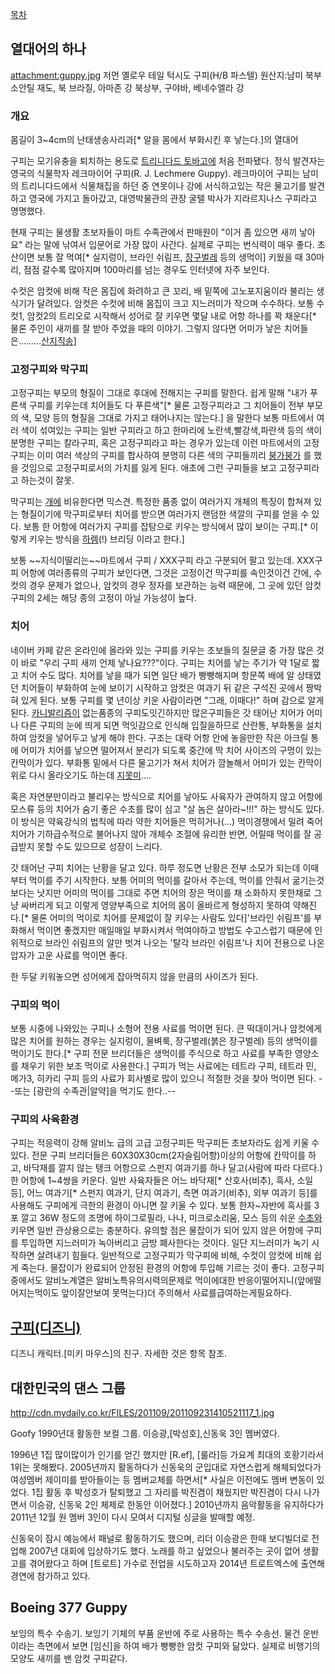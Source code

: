 [[목차]]
== 열대어의 하나 ==
attachment:guppy.jpg
저먼 옐로우 테일 턱시도 구피(H/B 파스텔)
원산지:남미 북부 소안틸 재도, 북 브라질, 아마존 강 북상부, 구야바, 베네수엘라 강

=== 개요 ===
몸길이 3~4cm의 난태생송사리과[* 알을 몸에서 부화시킨 후 낳는다.]의 열대어

구피는 모기유충을 퇴치하는 용도로 [[트리니다드 토바고]]에 처음 전파됐다. 정식 발견자는 영국의 식물학자 레크마이어 구피(R. J. Lechmere Guppy). 레크마이어 구피는 남미의 트리니다드에서 식물채집을 하던 중 연못이나 강에 서식하고있는 작은 물고기를 발견하고 영국에 가지고 돌아갔고, 대영박물관의 관장 굴텔 박사가 지라르지나스 구피라고 명명했다.

현재 구피는 물생활 초보자들이 마트 수족관에서 판매원이 "이거 좀 있으면 새끼 낳아요" 라는 말에 낚여서 입문어로 가장 많이 사간다. 실제로 구피는 번식력이 매우 좋다. 초산이면 보통 잘 먹여[* 실지렁이, 브라인 쉬림프, [[장구벌레]] 등의 생먹이] 키웠을 때 30마리, 점점 갈수록 많아지며 100마리를 넘는 경우도 인터넷에 자주 보인다. 

수컷은 암컷에 비해 작은 몸집에 화려하고 큰 꼬리, 배 밑쪽에 고노포지움이라 불리는 생식기가 달려있다. 암컷은 수컷에 비해 몸집이 크고 지느러미가 작으며 수수하다. 보통 수컷1, 암컷2의 트리오로 시작해서 성어로 잘 키우면 몇달 내로 어항 하나를 꽉 채운다[* 물론 주인이 새끼를 잘 받아 주었을 때의 이야기. 그렇지 않다면 어미가 낳은 치어들은.........[[산지직송]]]   

=== 고정구피와 막구피 ===
고정구피는 부모의 형질이 그대로 후대에 전해지는 구피를 말한다. 쉽게 말해 "내가 푸른색 구피를 키우는데 치어들도 다 푸른색"[* 물론 고정구피라고 그 치어들이 전부 부모의 색, 모양 등의 형질을 그대로 가지고 태어나지는 않는다.] 을 말한다 보통 마트에서 여러 색이 섞여있는 구피는 일반 구피라고 하고 한마리에 노란색,빨강색,파란색 등의 색이 분명한 구피는 칼라구피, 혹은 고정구피라고 파는 경우가 있는데 이런 마트에서의 고정구피는 이미 여러 색상의 구피를 합사하여 분명히 다른 색의 구피들끼리 [[붕가붕가]] 를 했을 것임으로 고정구피로서의 가치를 잃게 된다. 애초에 그런 구피들을 보고 고정구피라고 하는것이 잘못.

막구피는 [[개]]에 비유한다면 믹스견. 특정한 품종 없이 여러가지 개체의 특징이 합쳐져 있는 형질이기에 막구피로부터 치어를 받으면 여러가지 랜덤한 색깔의 구피를 얻을 수 있다. 보통 한 어항에 여러가지 구피를 잡탕으로 키우는 방식에서 많이 보이는 구피.[* 이렇게 키우는 방식을 [[하렘]](!) 브리딩 이라고 한다.]  

보통 ~~지식이딸리는~~마트에서 구피 / XXX구피 라고 구분되어 팔고 있는데. XXX구피 어항에 여러종류의 구피가 보인다면, 그것은 고정이건 막구피를 속인것이건 간에, 수컷의 경우 문제가 없으나, 암컷의 경우 정자를 보관하는 능력 때문에, 그 곳에 있던 암컷구피의 2세는 해당 종의 고정이 아닐 가능성이 높다.

=== 치어 ===
네이버 카페 같은 온라인에 올라와 있는 구피를 키우는 초보들의 질문글 중 가장 많은 것이 바로 "우리 구피 새끼 언제 낳나요???"이다. 구피는 치어를 낳는 주기가 약 1달로 짧고 치어 수도 많다. 치어를 낳을 때가 되면 일단 배가 빵빵해지며 항문쪽 배에 알 상태였던 치어들이 부화하여 눈에 보이기 시작하고 암컷은 여과기 뒤 같은 구석진 곳에서 짱박혀 있게 된다. 보통 구피를 몇 년이상 키운 사람이라면 "그래, 이때다!" 하며 감으로 알게 된다. [[카니발리즘]]이 없는품종의 구피도잇긴하지만 많은구피들은 갓 태어난 치어가 어미나 다른 구피의 눈에 띄게 되면 먹잇감으로 인식해 입질을하므로 산란통, 부화통을 설치하여 암컷을 넣어두고 낳게 해야 한다. 구조는 대략 어항 안에 놓을만한 작은 아크릴 통에 어미가 치어를 낳으면 떨어져서 분리가 되도록 중간에 딱 치어 사이즈의 구멍이 있는 칸막이가 있다. 부화통 밑에서 다른 물고기가 쳐서 치어가 깜놀해서 어미가 있는 칸막이 위로 다시 올라오기도 하는데 [[지못미]].... 

혹은 자연분만이라고 불리우는 방식으로 치어를 낳아도 사육자가 관여하지 않고 어항에 모스류 등의 치어가 숨기 좋은 수초를 많이 심고 "살 놈은 살아라~!!!" 하는 방식도 있다. 이 방식은 약육강식의 법칙에 따라 약한 치어들은 먹히거나(...) 먹이경쟁에서 밀려 죽어 치어가 기하급수적으로 불어나지 않아 개체수 조절에 유리한 반면, 어릴때 먹이를 잘 공급받지 못할 수도 있으므로 성장이 느리다.

갓 태어난 구피 치어는 난황을 달고 있다. 하루 정도면 난황은 전부 소모가 되는데 이때부터 먹이를 주기 시작한다. 보통 어미의 먹이를 갈아서 주는데, 먹이를 안줘서 굶기는것보다는 낫지만 어미의 먹이를 그대로 주면 치어의 장은 먹이를 채 소화하지 못한채로 그냥 싸버리게 되고 이렇게 영양부족으로 치어의 몸이 올바르게 형성하지 못하여 약해진다.[* 물론 어미의 먹이로 치어를 문제없이 잘 키우는 사람도 있다]'브라인 쉬림프'를 부화해서 먹이면 좋겠지만 매일매일 부화시켜서 먹여야하고 방법도 수고스럽기 때문에 인위적으로 브라인 쉬림프의 알만 벗겨 나오는 '탈각 브라인 쉬림프'나 치어 전용으로 나온 압자가 고운 사료를 먹이면 좋다.

한 두달 키워놓으면 성어에게 잡아먹히지 않을 만큼의 사이즈가 된다. 

=== 구피의 먹이 ===
보통 시중에 나와있는 구피나 소형어 전용 사료를 먹이면 된다. 큰 떡대이거나 암컷에게 많은 치어를 원하는 경우는 실지렁이, 물벼룩, 장구벌레(붉은 장구벌레) 등의 생먹이를 먹이기도 한다.[* 구피 전문 브리더들은 생먹이를 주식으로 하고 사료를 부족한 영양소를 채우기 위한 보조 먹이로 사용한다.] 구피가 먹는 사료에는 테트라 구피, 테트라 민, 메가3, 히카리 구피 등의 사료가 회사별로 많이 있으니 적절한 것을 찾아 먹이면 된다. --또는 [광란의 수족관|알약]을 먹기도 한다..--
=== 구피의 사육환경 ===
구피는 적응력이 강해 알비노 급의 고급 고정구피든 막구피든 초보자라도 쉽게 키울 수 있다. 전문 구피 브리더들은 60X30X30cm(2자슬림어항)이상의 어항에 칸막이를 하고, 바닥재를 깔지 않는 탱크 어항으로 스펀지 여과기를 하나 달고(사람에 따라 다르다.) 한 어항에 1~4쌍을 키운다. 일반 사육자들은 어느 바닥재[* 산호사(비추), 흑사, 소일 등], 어느 여과기[* 스펀지 여과기, 단지 여과기, 측면 여과기(비추), 외부 여과기 등]를 사용해도 구피에게 극한의 환경이 아니면 잘 키울 수 있다. 보통 한자~자반에 흑사를 3포 깔고 36W 정도의 조명에 하이그로필라, 나나, 미크로소리움, 모스 등의 쉬운 [[수초]]와 키우면 일반 관상용으로는 충분하다.  유의할 점은 물잡이가 되어 있지 않은 어항에 구피를 투입하면 지느러미가 녹아버리고 금방 폐사한다는 것이다. 일단 지느러미가 녹기 시작하면 살려내기 힘들다. 일반적으로 고정구피가 막구피에 비해, 수컷이 암컷에 비해 쉽게 죽는다. 물잡이가 완료되어 안정된 환경의 어항에 투입해 기르는 것이 좋다. 고정구피중에서도 알비노계열은 알비노특유의시력의문제로 먹이에대한 반응이떨어지니(앞에떨어지는먹이도 앞이잘안보여 못먹는다)더 주의해서 사료를급여하는게필요하다.

== [[구피(디즈니)]] ==
디즈니 캐릭터.[미키 마우스]의 친구.
자세한 것은 항목 참조.

== 대한민국의 댄스 그룹 ==
http://cdn.mydaily.co.kr/FILES/201109/201109231410521117_1.jpg

Goofy
1990년대 활동한 보컬 그룹. 이승광,[박성호],신동욱 3인 멤버였다.

1996년 1집 많이많이가 인기를 얻긴 했지만 [R.ef], [룰라]등 가요계 최대의 호황기라서 1위는 못해봤다. 2005년까지 활동하다가 신동욱의 군입대로 자연스럽게 해체되었다가 여성멤버 제이미를 받아들이는 등 멤버교체를 하면서[* 사실은 이전에도 멤버 변동이 있었다. 1집 활동 후 박성호가 탈퇴했고 그 자리를 박진겸이 채웠지만 박진겸이 다시 나가면서 이승광, 신동욱 2인 체제로 한동안 이어졌다.] 2010년까지 음악활동을 유지하다가 2011년 12월 원 멤버 3인이 다시 모여서 디지털 싱글을 발매할 예정.

신동욱이 잠시 예능에서 패널로 활동하기도 했으며, 리더 이승광은 한때 보디빌더로 전업해 2007년 대회에 입상하기도 했다. 노래를 하고 싶었으나 불러주는 곳이 없어 생활고를 겪어왔다고 하며 [트로트] 가수로 전업을 시도하고자 2014년 트로트엑스에 출연해 경연에 참가하고 있다.

== Boeing 377 Guppy ==
보잉의 특수 수송기. 보잉기 기체의 부품 운반에 주로 사용하는 특수 수송선.
물건 운반이라는 측면에서 보면 [임신]을 하여 배가 빵빵한 암컷 구피와 닮았다. 실제로 비행기의 모양도 새끼를 밴 암컷 구피같다.
